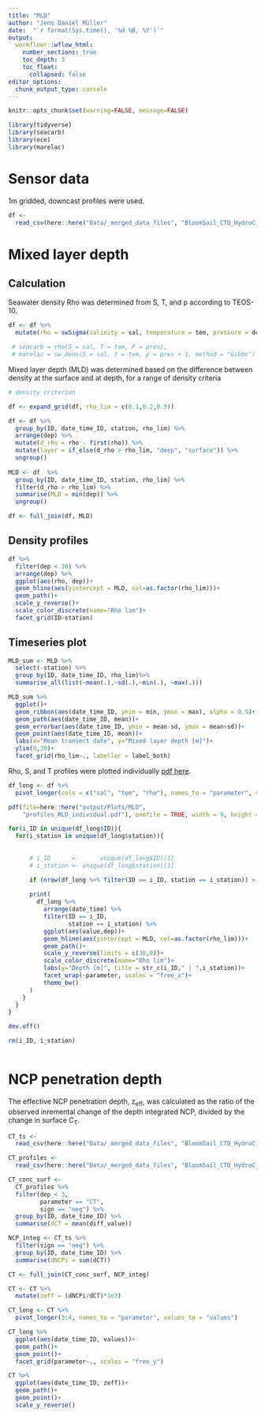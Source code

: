 ```yaml
---
title: "MLD"
author: "Jens Daniel Müller"
date:  "`r format(Sys.time(), '%d %B, %Y')`"
output: 
  workflowr::wflow_html:
    number_sections: true
    toc_depth: 3
    toc_float:
      collapsed: false
editor_options:
  chunk_output_type: console
---
```



```r
knitr::opts_chunk$set(warning=FALSE, message=FALSE)
```

```r
library(tidyverse)
library(seacarb)
library(oce)
library(marelac)
```

# Sensor data

1m gridded, downcast profiles were used.

```r

df <-
  read_csv(here::here("Data/_merged_data_files", "BloomSail_CTD_HydroC_CT.csv"))

```


# Mixed layer depth

## Calculation

Seawater density Rho was determined from S, T, and p according to TEOS-10.

```r

df <- df %>% 
  mutate(rho = swSigma(salinity = sal, temperature = tem, pressure = dep/10))

 # seacarb = rho(S = sal, T = tem, P = pres),
 # marelac = sw_dens(S = sal, t = tem, p = pres + 1, method = "Gibbs")

```

Mixed layer depth (MLD) was determined based on the difference between density at the surface and at depth, for a range of density criteria

```r
# density criterion

df <- expand_grid(df, rho_lim = c(0.1,0.2,0.5))

df <- df %>% 
  group_by(ID, date_time_ID, station, rho_lim) %>% 
  arrange(dep) %>% 
  mutate(d_rho = rho - first(rho)) %>% 
  mutate(layer = if_else(d_rho > rho_lim, "deep", "surface")) %>% 
  ungroup()
  
MLD <- df  %>% 
  group_by(ID, date_time_ID, station, rho_lim) %>% 
  filter(d_rho > rho_lim) %>% 
  summarise(MLD = min(dep)) %>% 
  ungroup()

df <- full_join(df, MLD)

```

## Density profiles

```r

df %>% 
  filter(dep < 30) %>% 
  arrange(dep) %>% 
  ggplot(aes(rho, dep))+
  geom_hline(aes(yintercept = MLD, col=as.factor(rho_lim)))+
  geom_path()+
  scale_y_reverse()+
  scale_color_discrete(name="Rho lim")+
  facet_grid(ID~station)

```

## Timeseries plot

```r

MLD_sum <- MLD %>% 
  select(-station) %>% 
  group_by(ID, date_time_ID, rho_lim)%>%
  summarise_all(list(~mean(.),~sd(.),~min(.), ~max(.)))

MLD_sum %>% 
  ggplot()+
  geom_ribbon(aes(date_time_ID, ymin = min, ymax = max), alpha = 0.5)+
  geom_path(aes(date_time_ID, mean))+
  geom_errorbar(aes(date_time_ID, ymin = mean-sd, ymax = mean+sd))+
  geom_point(aes(date_time_ID, mean))+
  labs(x="Mean transect date", y="Mixed layer depth [m]")+
  ylim(0,30)+
  facet_grid(rho_lim~., labeller = label_both)

```

Rho, S, and T profiles were plotted individually 
[pdf here](https://github.com/jens-daniel-mueller/BloomSail/tree/master/output/Plots/MLD/profiles_MLD_individual.pdf){target="_blank"}.

```r

df_long <- df %>% 
  pivot_longer(cols = c("sal", "tem", "rho"), names_to = "parameter", values_to = "value")

pdf(file=here::here("output/Plots/MLD",
    "profiles_MLD_individual.pdf"), onefile = TRUE, width = 9, height = 5)

for(i_ID in unique(df_long$ID)){
  for(i_station in unique(df_long$station)){
 
      
      # i_ID      <-      unique(df_long$ID)[1]
      # i_station <- unique(df_long$station)[1]

      if (nrow(df_long %>% filter(ID == i_ID, station == i_station)) > 0){
      
      print(
        df_long %>%
          arrange(date_time) %>% 
          filter(ID == i_ID,
                 station == i_station) %>%
          ggplot(aes(value,dep))+
          geom_hline(aes(yintercept = MLD, col=as.factor(rho_lim)))+
          geom_path()+
          scale_y_reverse(limits = c(30,0))+
          scale_color_discrete(name="Rho lim")+
          labs(y="Depth [m]", title = str_c(i_ID," | ",i_station))+
          facet_wrap(~parameter, scales = "free_x")+
          theme_bw()
      )
    }
  }
}

dev.off()

rm(i_ID, i_station)



```


# NCP penetration depth

The effective NCP penetration depth, z~eff~, was calculated as the ratio of the observed inremental change of the depth integrated NCP, divided by the change in surface C~T~. 

```r

CT_ts <-
  read_csv(here::here("Data/_merged_data_files", "BloomSail_CTD_HydroC_CT_cumulative_timeseries.csv"))

CT_profiles <-
  read_csv(here::here("Data/_merged_data_files", "BloomSail_CTD_HydroC_CT_cumulative_profiles.csv"))

CT_conc_surf <-
  CT_profiles %>% 
  filter(dep < 3,
         parameter == "CT",
         sign == "neg") %>% 
  group_by(ID, date_time_ID) %>% 
  summarise(dCT = mean(diff_value))

NCP_integ <- CT_ts %>% 
  filter(sign == "neg") %>% 
  group_by(ID, date_time_ID) %>% 
  summarise(dNCPi = sum(dCT))

CT <- full_join(CT_conc_surf, NCP_integ)

CT <- CT %>% 
  mutate(zeff = (dNCPi/dCT)*1e3)

CT_long <- CT %>% 
  pivot_longer(3:4, names_to = "parameter", values_to = "values")

CT_long %>% 
  ggplot(aes(date_time_ID, values))+
  geom_path()+
  geom_point()+
  facet_grid(parameter~., scales = "free_y")

CT %>% 
  ggplot(aes(date_time_ID, zeff))+
  geom_path()+
  geom_point()+
  scale_y_reverse()

```

